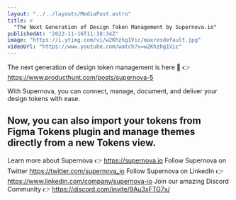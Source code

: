 ```yaml
---
layout: "../../layouts/MediaPost.astro"
title: >
  "The Next Generation of Design Token Management by Supernova.io"
publishedAt: "2022-11-16T11:38:34Z"
image: "https://i.ytimg.com/vi/w2Khzhg1Vic/maxresdefault.jpg"
videoUrl: "https://www.youtube.com/watch?v=w2Khzhg1Vic"
---
```


The next generation of design token management is here 🎉
👉 https://www.producthunt.com/posts/supernova-5

With Supernova, you can connect, manage, document, and deliver your design tokens with ease.

## Now, you can also import your tokens from Figma Tokens plugin and manage themes directly from a new Tokens view.

Learn more about Supernova 👉 https://supernova.io
Follow Supernova on Twitter https://twitter.com/supernova_io
Follow Supernova on LinkedIn 👉https://www.linkedin.com/company/supernova-io
Join our amazing Discord Community 👉 https://discord.com/invite/9Au3xFTG7x/
